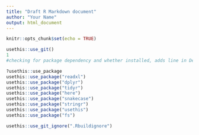 ```yaml
---
title: "Draft R Markdown document"
author: "Your Name"
output: html_document
---
```


```r
knitr::opts_chunk$set(echo = TRUE)
```

```r
usethis::use_git()
1
#checking for package dependency and whether installed, adds line in Description

?usethis::use_package
usethis::use_package("readxl")
usethis::use_package("dplyr")
usethis::use_package("tidyr")
usethis::use_package("here")
usethis::use_package("snakecase")
usethis::use_package("stringr")
usethis::use_package("usethis")
usethis::use_package("fs")

usethis::use_git_ignore(".Rbuildignore")
```
